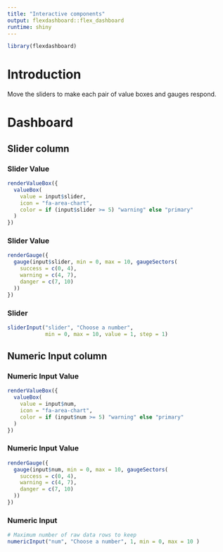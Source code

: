 ```yaml
---
title: "Interactive components"
output: flexdashboard::flex_dashboard
runtime: shiny    
---
```


```r
library(flexdashboard)
```


# Introduction {.sidebar}

Move the sliders to make each pair of value boxes and gauges respond.
  
# Dashboard

## Slider column

### Slider Value {.value-box}

```r
renderValueBox({
  valueBox(
    value = input$slider,
    icon = "fa-area-chart",
    color = if (input$slider >= 5) "warning" else "primary"
  )
})
```


### Slider Value 

```r
renderGauge({
  gauge(input$slider, min = 0, max = 10, gaugeSectors(
    success = c(0, 4), 
    warning = c(4, 7), 
    danger = c(7, 10)
  ))
})
```

### Slider

```r
sliderInput("slider", "Choose a number",
            min = 0, max = 10, value = 1, step = 1)
```

## Numeric Input column

### Numeric Input Value {.value-box}

```r
renderValueBox({
  valueBox(
    value = input$num,
    icon = "fa-area-chart",
    color = if (input$num >= 5) "warning" else "primary"
  )
})
```


### Numeric Input Value 

```r
renderGauge({
  gauge(input$num, min = 0, max = 10, gaugeSectors(
    success = c(0, 4), 
    warning = c(4, 7), 
    danger = c(7, 10)
  ))
})
```

### Numeric Input

```r
# Maximum number of raw data rows to keep
numericInput("num", "Choose a number", 1, min = 0, max = 10 )
```

